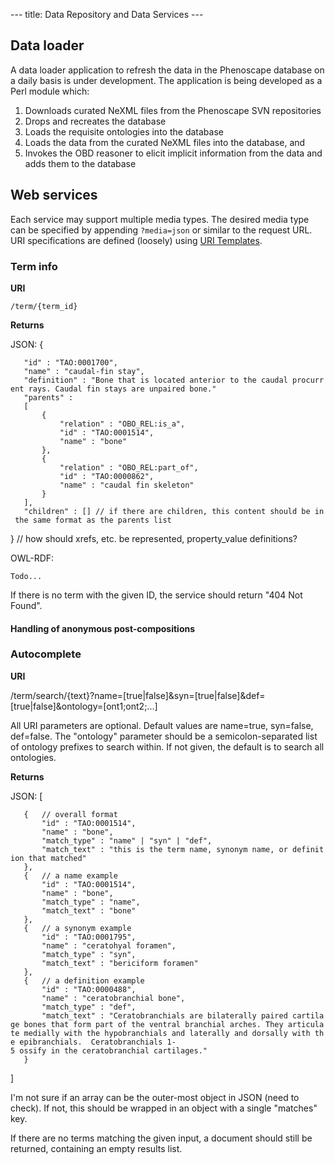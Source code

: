 ---
title: Data Repository and Data Services
---

==Data loader==
A data loader application to refresh the data in the Phenoscape database on a daily basis is under development. The application is being developed as a Perl module which:
# Downloads curated NeXML files from the Phenoscape SVN repositories
# Drops and recreates the database
# Loads the requisite ontologies into the database
# Loads the data from the curated NeXML files into the database, and
# Invokes the OBD reasoner to elicit implicit information from the data and adds them to the database

==Web services==
Each service may support multiple media types.  The desired media type can be specified by appending <code>?media=json</code> or similar to the request URL.  URI specifications are defined (loosely) using [http://bitworking.org/projects/URI-Templates/draft-gregorio-uritemplate-00.html URI Templates].
===Term info===
'''URI'''

 <BASE URI>/term/{term_id}

'''Returns'''

JSON:
<javascript>
{
    "id" : "TAO:0001700",
    "name" : "caudal-fin stay",
    "definition" : "Bone that is located anterior to the caudal procurrent rays. Caudal fin stays are unpaired bone."
    "parents" :
    [
        {
            "relation" : "OBO_REL:is_a",
            "id" : "TAO:0001514",
            "name" : "bone"
        },
        {
            "relation" : "OBO_REL:part_of",
            "id" : "TAO:0000862",
            "name" : "caudal fin skeleton"
        }
    ],
    "children" : [] // if there are children, this content should be in the same format as the parents list
}
// how should xrefs, etc. be represented, property_value definitions?
</javascript>

OWL-RDF:

 Todo...

If there is no term with the given ID, the service should return "404 Not Found".

====Handling of anonymous post-compositions====

===Autocomplete===
'''URI'''

<BASE URI>/term/search/{text}?name=[true|false]&syn=[true|false]&def=[true|false]&ontology=[ont1;ont2;...]

All URI parameters are optional.  Default values are name=true, syn=false, def=false.  The "ontology" parameter should be a semicolon-separated list of ontology prefixes to search within.  If not given, the default is to search all ontologies.

'''Returns'''

JSON:
<javascript>
[
    {   // overall format
        "id" : "TAO:0001514",
        "name" : "bone",
        "match_type" : "name" | "syn" | "def",
        "match_text" : "this is the term name, synonym name, or definition that matched"
    },
    {   // a name example
        "id" : "TAO:0001514",
        "name" : "bone",
        "match_type" : "name",
        "match_text" : "bone"
    },
    {   // a synonym example
        "id" : "TAO:0001795",
        "name" : "ceratohyal foramen",
        "match_type" : "syn",
        "match_text" : "bericiform foramen"
    },
    {   // a definition example
        "id" : "TAO:0000488",
        "name" : "ceratobranchial bone",
        "match_type" : "def",
        "match_text" : "Ceratobranchials are bilaterally paired cartilage bones that form part of the ventral branchial arches. They articulate medially with the hypobranchials and laterally and dorsally with the epibranchials.  Ceratobranchials 1-5 ossify in the ceratobranchial cartilages."
    }
]
</javascript>

I'm not sure if an array can be the outer-most object in JSON (need to check).  If not, this should be wrapped in an object with a single "matches" key.

If there are no terms matching the given input, a document should still be returned, containing an empty results list.